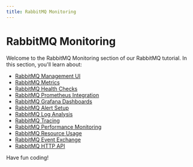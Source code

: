 ```yaml
---
title: RabbitMQ Monitoring
---
```


# RabbitMQ Monitoring

Welcome to the RabbitMQ Monitoring section of our RabbitMQ tutorial. In this section, you'll learn about:

- [RabbitMQ Management UI](./0-rabbitmq-management-ui.mdx)
- [RabbitMQ Metrics](./1-rabbitmq-metrics.mdx)
- [RabbitMQ Health Checks](./2-rabbitmq-health-checks.mdx)
- [RabbitMQ Prometheus Integration](./3-rabbitmq-prometheus-integration.mdx)
- [RabbitMQ Grafana Dashboards](./4-rabbitmq-grafana-dashboards.mdx)
- [RabbitMQ Alert Setup](./5-rabbitmq-alert-setup.mdx)
- [RabbitMQ Log Analysis](./6-rabbitmq-log-analysis.mdx)
- [RabbitMQ Tracing](./7-rabbitmq-tracing.mdx)
- [RabbitMQ Performance Monitoring](./8-rabbitmq-performance-monitoring.mdx)
- [RabbitMQ Resource Usage](./9-rabbitmq-resource-usage.mdx)
- [RabbitMQ Event Exchange](./10-rabbitmq-event-exchange.mdx)
- [RabbitMQ HTTP API](./11-rabbitmq-http-api.mdx)

Have fun coding!